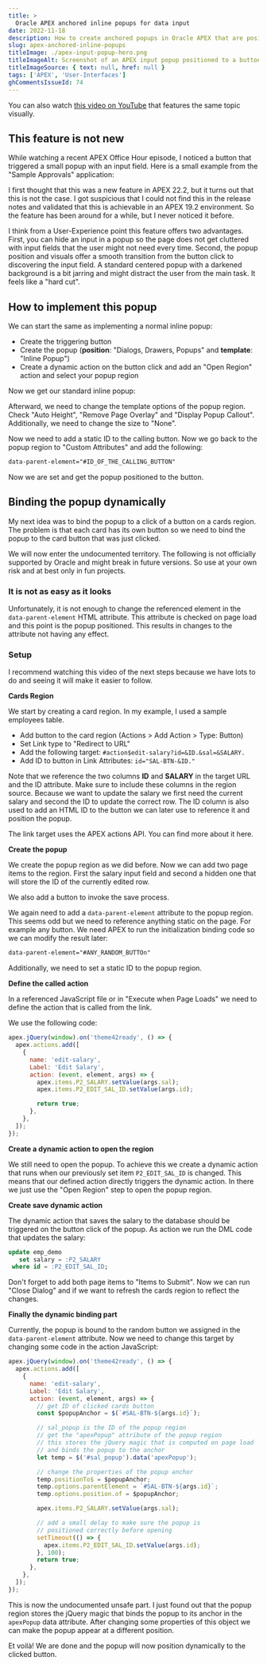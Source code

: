 ```yaml
---
title: >
  Oracle APEX anchored inline popups for data input
date: 2022-11-18
description: How to create anchored popups in Oracle APEX that are positioned close to the button that triggers it. They offer a nice UX for quick data input.
slug: apex-anchored-inline-popups
titleImage: ./apex-input-popup-hero.png
titleImageAlt: Screenshot of an APEX input popup positioned to a button
titleImageSource: { text: null, href: null }
tags: ['APEX', 'User-Interfaces']
ghCommentsIssueId: 74
---
```


You can also watch [this video on YouTube]() that features the same topic visually.

## This feature is not new

While watching a recent APEX Office Hour episode, I noticed a button that triggered a small popup with an input field. Here is a small example from the "Sample Approvals" application:

<BlogGif filename="apex-input-popup-demo.gif" alt="" />

I first thought that this was a new feature in APEX 22.2, but it turns out that this is not the case.
I got suspicious that I could not find this in the release notes and validated that this is achievable in an APEX 19.2 environment.
So the feature has been around for a while, but I never noticed it before.

I think from a User-Experience point this feature offers two advantages.
First, you can hide an input in a popup so the page does not get cluttered with input fields that the user might not need every time.
Second, the popup position and visuals offer a smooth transition from the button click to discovering the input field.
A standard centered popup with a darkened background is a bit jarring and might distract the user from the main task.
It feels like a "hard cut".

## How to implement this popup

We can start the same as implementing a normal inline popup:

- Create the triggering button
- Create the popup (**position**: "Dialogs, Drawers, Popups" and **template**: "Inline Popup")
- Create a dynamic action on the button click and add an "Open Region" action and select your popup region

Now we get our standard inline popup:

<BlogImg
  filename="apex-standard-inline-popup.png"
  alt="Screenshot of 
APEX popup with a single text input in it. It is centered on the page and the background page darkened."
  maxWidthPx="450"
/>

Afterward, we need to change the template options of the popup region.
Check "Auto Height", "Remove Page Overlay" and "Display Popup Callout".
Additionally, we need to change the size to "None".

<BlogImg
  filename="apex-input-popup-template-options.png"
  alt=""
  maxWidthPx="450"
/>

Now we need to add a static ID to the calling button.
Now we go back to the popup region to "Custom Attributes" and add the following:

```html
data-parent-element="#ID_OF_THE_CALLING_BUTTON"
```

Now we are set and get the popup positioned to the button.

## Binding the popup dynamically

My next idea was to bind the popup to a click of a button on a cards region.
The problem is that each card has its own button so we need to bind the popup to the card button that was just clicked.

<BlogVideo
  filename="apex-dynamic-input-popup-cards.webm"
  frame="apex-dynamic-input-popup-cards-thumb.jpg"
  width="1052"
  title="Dynamic input popup on cards"
/>

<WarningBox>
  We will now enter the undocumented territory. The following is not officially
  supported by Oracle and might break in future versions. So use at your own
  risk and at best only in fun projects.
</WarningBox>

### It is not as easy as it looks

Unfortunately, it is not enough to change the referenced element in the `data-parent-element` HTML attribute.
This attribute is checked on page load and this point is the popup positioned.
This results in changes to the attribute not having any effect.

### Setup

I recommend watching this video of the next steps because we have lots to do and seeing it will make it easier to follow.

<YouTubeEmbed videoID="9IVx2rp9N2k" />

**Cards Region**

We start by creating a card region.
In my example, I used a sample employees table.

- Add button to the card region (Actions > Add Action > Type: Button)
- Set Link type to "Redirect to URL"
- Add the following target: `#action$edit-salary?id=&ID.&sal=&SALARY.`
- Add ID to button in Link Attributes: `id="SAL-BTN-&ID."`

Note that we reference the two columns **ID** and **SALARY** in the target URL and the ID attribute.
Make sure to include these columns in the region source.
Because we want to update the salary we first need the current salary and second the ID to update the correct row.
The ID column is also used to add an HTML ID to the button we can later use to reference it and position the popup.

The link target uses the APEX actions API. <Link to="/blog/apex-actions-links-22-1">You can find more about it here.</Link>

**Create the popup**

We create the popup region as we did before.
Now we can add two page items to the region.
First the salary input field and second a hidden one that will store the ID of the currently edited row.

We also add a button to invoke the save process.

We again need to add a `data-parent-element` attribute to the popup region. This seems odd but we need to reference anything static on the page. For example any button. We need APEX to run the initialization binding code so we can modify the result later:

```html
data-parent-element="#ANY_RANDOM_BUTTOn"
```

Additionally, we need to set a static ID to the popup region.

**Define the called action**

In a referenced JavaScript file or in "Execute when Page Loads" we need to define the action that is called from the link.

We use the following code:

```js
apex.jQuery(window).on('theme42ready', () => {
  apex.actions.add([
    {
      name: 'edit-salary',
      Label: 'Edit Salary',
      action: (event, element, args) => {
        apex.items.P2_SALARY.setValue(args.sal);
        apex.items.P2_EDIT_SAL_ID.setValue(args.id);

        return true;
      },
    },
  ]);
});
```

**Create a dynamic action to open the region**

We still need to open the popup.
To achieve this we create a dynamic action that runs when our previously set item `P2_EDIT_SAL_ID` is changed.
This means that our defined action directly triggers the dynamic action.
In there we just use the "Open Region" step to open the popup region.

**Create save dynamic action**

The dynamic action that saves the salary to the database should be triggered on the button click of the popup.
As action we run the DML code that updates the salary:

```sql
update emp_demo
   set salary = :P2_SALARY
 where id = :P2_EDIT_SAL_ID;
```

Don't forget to add both page items to "Items to Submit".
Now we can run "Close Dialog" and if we want to refresh the cards region to reflect the changes.

**Finally the dynamic binding part**

Currently, the popup is bound to the random button we assigned in the `data-parent-element` attribute.
Now we need to change this target by changing some code in the action JavaScript:

```js
apex.jQuery(window).on('theme42ready', () => {
  apex.actions.add([
    {
      name: 'edit-salary',
      Label: 'Edit Salary',
      action: (event, element, args) => {
        // get ID of clicked cards button
        const $popupAnchor = $(`#SAL-BTN-${args.id}`);

        // sal_popup is the ID of the popup region
        // get the "apexPopup" attribute of the popup region
        // this stores the jQuery magic that is computed on page load
        // and binds the popup to the anchor
        let temp = $('#sal_popup').data('apexPopup');

        // change the properties of the popup anchor
        temp.positionTo$ = $popupAnchor;
        temp.options.parentElement = `#SAL-BTN-${args.id}`;
        temp.options.position.of = $popupAnchor;

        apex.items.P2_SALARY.setValue(args.sal);

        // add a small delay to make sure the popup is
        // positioned correctly before opening
        setTimeout(() => {
          apex.items.P2_EDIT_SAL_ID.setValue(args.id);
        }, 100);
        return true;
      },
    },
  ]);
});
```

This is now the undocumented unsafe part.
I just found out that the popup region stores the jQuery magic that binds the popup to its anchor in the `apexPopup` data attribute.
After changing some properties of this object we can make the popup appear at a different position.

Et voilà! We are done and the popup will now position dynamically to the clicked button.

